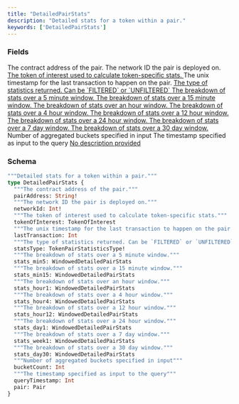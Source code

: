 ```yaml
---
title: "DetailedPairStats"
description: "Detailed stats for a token within a pair."
keywords: ['DetailedPairStats']
---
```


### Fields

<ResponseField name="pairAddress" type="String!" required>
  The contract address of the pair.
</ResponseField>

<ResponseField name="networkId" type="Int!" required>
  The network ID the pair is deployed on.
</ResponseField>

<a href="/api-reference/types/tokenofinterest">
  <ResponseField name="tokenOfInterest" type="TokenOfInterest">
    The token of interest used to calculate token-specific stats.
  </ResponseField>
</a>

<ResponseField name="lastTransaction" type="Int">
  The unix timestamp for the last transaction to happen on the pair.
</ResponseField>

<a href="/api-reference/types/tokenpairstatisticstype">
  <ResponseField name="statsType" type="TokenPairStatisticsType!" required>
    The type of statistics returned. Can be `FILTERED` or `UNFILTERED`
  </ResponseField>
</a>

<a href="/api-reference/types/windoweddetailedpairstats">
  <ResponseField name="stats_min5" type="WindowedDetailedPairStats">
    The breakdown of stats over a 5 minute window.
  </ResponseField>
</a>

<a href="/api-reference/types/windoweddetailedpairstats">
  <ResponseField name="stats_min15" type="WindowedDetailedPairStats">
    The breakdown of stats over a 15 minute window.
  </ResponseField>
</a>

<a href="/api-reference/types/windoweddetailedpairstats">
  <ResponseField name="stats_hour1" type="WindowedDetailedPairStats">
    The breakdown of stats over an hour window.
  </ResponseField>
</a>

<a href="/api-reference/types/windoweddetailedpairstats">
  <ResponseField name="stats_hour4" type="WindowedDetailedPairStats">
    The breakdown of stats over a 4 hour window.
  </ResponseField>
</a>

<a href="/api-reference/types/windoweddetailedpairstats">
  <ResponseField name="stats_hour12" type="WindowedDetailedPairStats">
    The breakdown of stats over a 12 hour window.
  </ResponseField>
</a>

<a href="/api-reference/types/windoweddetailedpairstats">
  <ResponseField name="stats_day1" type="WindowedDetailedPairStats">
    The breakdown of stats over a 24 hour window.
  </ResponseField>
</a>

<a href="/api-reference/types/windoweddetailedpairstats">
  <ResponseField name="stats_week1" type="WindowedDetailedPairStats">
    The breakdown of stats over a 7 day window.
  </ResponseField>
</a>

<a href="/api-reference/types/windoweddetailedpairstats">
  <ResponseField name="stats_day30" type="WindowedDetailedPairStats">
    The breakdown of stats over a 30 day window.
  </ResponseField>
</a>

<ResponseField name="bucketCount" type="Int">
  Number of aggregated buckets specified in input
</ResponseField>

<ResponseField name="queryTimestamp" type="Int">
  The timestamp specified as input to the query
</ResponseField>

<a href="/api-reference/types/pair">
  <ResponseField name="pair" type="Pair">
    No description provided
  </ResponseField>
</a>

### Schema


```graphql 
"""Detailed stats for a token within a pair."""
type DetailedPairStats {
  """The contract address of the pair."""
  pairAddress: String!
  """The network ID the pair is deployed on."""
  networkId: Int!
  """The token of interest used to calculate token-specific stats."""
  tokenOfInterest: TokenOfInterest
  """The unix timestamp for the last transaction to happen on the pair."""
  lastTransaction: Int
  """The type of statistics returned. Can be `FILTERED` or `UNFILTERED`"""
  statsType: TokenPairStatisticsType!
  """The breakdown of stats over a 5 minute window."""
  stats_min5: WindowedDetailedPairStats
  """The breakdown of stats over a 15 minute window."""
  stats_min15: WindowedDetailedPairStats
  """The breakdown of stats over an hour window."""
  stats_hour1: WindowedDetailedPairStats
  """The breakdown of stats over a 4 hour window."""
  stats_hour4: WindowedDetailedPairStats
  """The breakdown of stats over a 12 hour window."""
  stats_hour12: WindowedDetailedPairStats
  """The breakdown of stats over a 24 hour window."""
  stats_day1: WindowedDetailedPairStats
  """The breakdown of stats over a 7 day window."""
  stats_week1: WindowedDetailedPairStats
  """The breakdown of stats over a 30 day window."""
  stats_day30: WindowedDetailedPairStats
  """Number of aggregated buckets specified in input"""
  bucketCount: Int
  """The timestamp specified as input to the query"""
  queryTimestamp: Int
  pair: Pair
}
```
